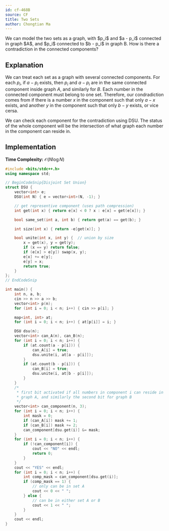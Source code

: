 ```yaml
---
id: cf-468B
source: CF
title: Two Sets
author: Chongtian Ma
---
```


<Spoiler title="Hint 1">
We can model the two sets as a graph, with $p_i$ and $a - p_i$ connected in graph $A$, and $p_i$ connected to $b - p_i$ in graph B.
</Spoiler>

<Spoiler title="Hint 2">
How is there a contradiction in the connected components?
</Spoiler>

## Explanation

We can treat each set as a graph with several connected components. For each $p_i$, if $a - p_i$ exists, then $p_i$ and $a - p_i$ are in the same connected component inside graph $A$, and similarly for $B$. Each number in the connected component must belong to one set. Therefore, our condradiction comes from if there is a number $x$ in the component such that only $a - x$ exists, and another $y$ in the component such that only $b - y$ exists, or vice cersa.

 We can check each component for the contradiction using DSU. The status of the whole component will be the intersection of what graph each number in the component can reside in.

## Implementation

**Time Complexity:** $\mathcal{O}(N\log N)$

<LanguageSection>

<CPPSection>

```cpp
#include <bits/stdc++.h>
using namespace std;

// BeginCodeSnip{Disjoint Set Union}
struct DSU {
	vector<int> e;
	DSU(int N) { e = vector<int>(N, -1); }

	// get representive component (uses path compression)
	int get(int x) { return e[x] < 0 ? x : e[x] = get(e[x]); }

	bool same_set(int a, int b) { return get(a) == get(b); }

	int size(int x) { return -e[get(x)]; }

	bool unite(int x, int y) {  // union by size
		x = get(x), y = get(y);
		if (x == y) return false;
		if (e[x] > e[y]) swap(x, y);
		e[x] += e[y];
		e[y] = x;
		return true;
	}
};
// EndCodeSnip

int main() {
	int n, a, b;
	cin >> n >> a >> b;
	vector<int> p(n);
	for (int i = 0; i < n; i++) { cin >> p[i]; }

	map<int, int> at;
	for (int i = 0; i < n; i++) { at[p[i]] = i; }

	DSU dsu(n);
	vector<int> can_A(n), can_B(n);
	for (int i = 0; i < n; i++) {
		if (at.count(a - p[i])) {
			can_A[i] = true;
			dsu.unite(i, at[a - p[i]]);
		}
		if (at.count(b - p[i])) {
			can_B[i] = true;
			dsu.unite(i, at[b - p[i]]);
		}
	}
	/*
	 * first bit activated if all numbers in component i can reside in
	 * graph A, and similarly the second bit for graph B
	 */
	vector<int> can_component(n, 3);
	for (int i = 0; i < n; i++) {
		int mask = 0;
		if (can_A[i]) mask += 1;
		if (can_B[i]) mask += 2;
		can_component[dsu.get(i)] &= mask;
	}
	for (int i = 0; i < n; i++) {
		if (!can_component[i]) {
			cout << "NO" << endl;
			return 0;
		}
	}
	cout << "YES" << endl;
	for (int i = 0; i < n; i++) {
		int comp_mask = can_component[dsu.get(i)];
		if (comp_mask == 1) {
			// only can be in set A
			cout << 0 << " ";
		} else {
			// can be in either set A or B
			cout << 1 << " ";
		}
	}
	cout << endl;
}
```

</CPPSection>

</LanguageSection>
